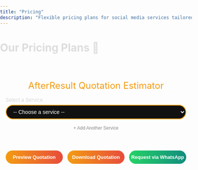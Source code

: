 ```yaml
---
title: "Pricing"
description: "Flexible pricing plans for social media services tailored to your business needs."
---
```


# Our Pricing Plans 💼

<style>
  body {
    font-family: "Inter", Arial, sans-serif;
    background: transparent;
    color: #ddd;
    margin: 0;
    padding: 0px;
  }
  #calculatorContainer {
    max-width: 900px;
    width: 100%;
    margin: 20px auto;
    padding: 15px;
    background: transparent;
    border-radius: 18px;
    border: 0px solid #f39c12;
    box-shadow: 0 0 0px #f39c12;
    box-sizing: border-box;
  }
  h2, h3 {
    color: #f39c12;
    font-weight: 400;
    font-size: 1.5rem;
    text-align: center;
    margin-bottom: 15px;
  }
  label {
    display: block;
    font-size: 13px;
    color: #ccc;
    margin-bottom: 5px;
    font-weight: 300;
  }
  select,
  input[type="number"],
  input[type="text"],
  input[type="email"],
  input[type="tel"] {
    width: 100%;
    padding: 8px 14px;
    border-radius: 20px;
    border: 2px solid #f39c12;
    background: #111;
    color: #fff;
    font-size: 14px;
    margin-bottom: 14px;
    outline: none;
    transition: border-color 0.3s;
    text-align: left;
  }
  select:hover,
  select:focus,
  input:hover,
  input:focus {
    border-color: #e67e22;
  }
  .button-row {
    display: flex;
    gap: 12px;
    margin-bottom: 12px;
    margin-top: 8px;
    flex-wrap: wrap;
  }
  button {
    flex: 1;
    padding: 10px 0;
    border: none;
    border-radius: 25px;
    background: linear-gradient(90deg, #f39c12 0%, #e74c3c 100%);
    color: white;
    font-weight: 600;
    font-size: 0.80rem;
    cursor: pointer;
    margin-bottom: 0;
    transition: background 0.3s;
    min-width: 120px;
  }
  button.whatsapp {
    background: linear-gradient(90deg, #25d366 0%, #128c7e 100%);
  }
  button:hover {
    background: linear-gradient(90deg, #e67e22 0%, #c0392b 100%);
  }
  button.whatsapp:hover {
    background: linear-gradient(90deg, #128c7e 0%, #25d366 100%);
  }
  .hidden {
    display: none !important;
  }
  #estimatedPriceRange {
    color: #f39c12;
    font-weight: 600;
    font-size: 0.8rem;
    min-height: 24px;
    margin-bottom: 8px;
    white-space: pre-line;
    text-align: center;
  }
  #averagePriceRange {
    color: #aaa;
    font-weight: 400;
    font-size: 0.7rem;
    margin-bottom: 16px;
    text-align: center;
    font-style: italic;
  }
  .slider-row {
    display: flex;
    align-items: center;
    gap: 8px;
    margin-bottom: 14px;
    justify-content: center;
  }
  .slider-row label {
    margin: 0 0 0 0;
    font-size: 0.9em;
    color: #bbb;
    font-weight: 400;
  }
  input[type="range"] {
    width: 240px;
    accent-color: #f39c12;
    height: 3px;
    background: linear-gradient(90deg, #f39c12 0%, #e74c3c 100%);
    border-radius: 2px;
    outline: none;
    margin: 0;
    -webkit-appearance: none;
  }
  input[type="range"]::-webkit-slider-thumb {
    -webkit-appearance: none;
    appearance: none;
    width: 10px;
    height: 18px;
    border-radius: 50%;
    background: #fff;
    border: 2px solid #f39c12;
    box-shadow: 0 2px 8px #0002;
    cursor: pointer;
    transition: background 0.2s;
  }
  input[type="range"]:focus::-webkit-slider-thumb {
    background: #f39c12;
    border-color: #e67e22;
  }
  input[type="range"]::-moz-range-thumb {
    width: 10px;
    height: 18px;
    border-radius: 50%;
    background: #fff;
    border: 2px solid #f39c12;
    box-shadow: 0 2px 8px #0002;
    cursor: pointer;
    transition: background 0.2s;
  }
  input[type="range"]:focus::-moz-range-thumb {
    background: #f39c12;
    border-color: #e67e22;
  }
  input[type="range"]::-ms-thumb {
    width: 10px;
    height: 18px;
    border-radius: 50%;
    background: #fff;
    border: 2px solid #f39c12;
    box-shadow: 0 2px 8px #0002;
    cursor: pointer;
    transition: background 0.2s;
  }
  .centered-checkboxes {
    display: flex;
    flex-wrap: wrap;
    justify-content: center;
    gap: 10px;
    font-size: 0.85em;
    margin-bottom: 6px;
  }
  .small-btn {
    background: transparent !important;
    color: #888 !important;
    border: none !important;
    font-size: 0.80em !important;
    font-weight: 400 !important;
    padding: 2px 8px !important;
    margin: 0 !important;
    min-width: unset !important;
    box-shadow: none !important;
    cursor: pointer;
    display: inline-block;
    vertical-align: middle;
  }
  .add-service-btn {
    display: block;
    width: auto;
    background: transparent !important;
    color: #888 !important;
    font-size: 0.85em !important;
    border: none !important;
    margin: 0 auto 10px auto !important;
    padding: 2px 8px !important;
    text-align: left;
    cursor: pointer;
    min-width: unset !important;
    box-shadow: none !important;
    font-weight: 400 !important;
  }
  .remove-service-btn {
    background: transparent !important;
    color: #e74c3c !important;
    font-size: 1.25em !important;
    border: none !important;
    margin-left: 6px !important;
    padding: 0 6px !important;
    cursor: pointer;
    vertical-align: middle;
    min-width: unset !important;
    box-shadow: none !important;
    font-weight: 700 !important;
    line-height: 1 !important;
    display: inline-block;
  }
  .remove-service-btn:focus {
    outline: 2px solid #e74c3c;
  }
  .remove-other-card-btn {
    background: transparent !important;
    color: #e74c3c !important;
    font-size: 1.25em !important;
    border: none !important;
    margin-left: 6px !important;
    padding: 0 6px !important;
    cursor: pointer;
    vertical-align: middle;
    min-width: unset !important;
    box-shadow: none !important;
    font-weight: 700 !important;
    line-height: 1 !important;
    display: inline-block;
    float: right;
  }
  #quotePreviewSection {
    background: #fff;
    color: #222;
    border-radius: 10px;
    padding: 15px;
    box-shadow: 0 0 20px #f39c12;
    margin-top: 25px;
    font-family: "Inter", Arial, sans-serif;
    font-size: 13px;
    max-width: 500px;
    position: relative;
    overflow-x: auto;
  }
  #quotePreviewContent {
    max-width: 100%;
    margin: auto;
    text-align: left;
    word-wrap: break-word;
    position: relative;
    z-index: 2;
  }
  .watermark {
    position: absolute;
    top: 50%;
    left: 50%;
    transform: translate(-50%, -50%) rotate(-30deg);
    font-size: 5vw;
    color: rgba(243, 156, 18, 0.09);
    user-select: none;
    pointer-events: none;
    font-weight: 900;
    letter-spacing: 10px;
    white-space: nowrap;
    z-index: 1;
  }
  .quotation-header {
    display: flex;
    align-items: center;
    gap: 14px;
    border-bottom: 2px solid #f39c12;
    padding-bottom: 6px;
    margin-bottom: 15px;
    flex-wrap: wrap;
  }
  .quotation-header img {
    height: 50px;
    width: auto;
    border-radius: 8px;
    background: #fff;
    padding: 4px;
    flex-shrink: 0;
  }
  .quotation-meta {
    display: flex;
    flex-wrap: wrap;
    justify-content: space-between;
    margin-bottom: 8px;
    font-size: 11px;
  }
  .quotation-section-title {
    color: #f39c12;
    font-size: 14px;
    margin-top: 15px;
    margin-bottom: 6px;
    font-weight: 600;
  }
  .quotation-table {
    width: 100%;
    border-collapse: collapse;
    margin-bottom: 12px;
    font-size: 13px;
  }
  .quotation-table th,
  .quotation-table td {
    border: 1px solid #ccc;
    padding: 6px 10px;
    text-align: left;
    font-size: 13px;
    font-weight: 400;
  }
  .quotation-table th {
    background: #f39c12;
    color: #fff;
    font-weight: 600;
    text-align: center;
  }
  .quotation-table td {
    text-align: center;
  }
  .quotation-table td.left {
    text-align: left;
  }
  .quotation-terms {
    font-size: 11px;
    color: #444;
    background: #f7f7f7;
    padding: 10px;
    border-radius: 6px;
    max-height: 120px;
    overflow-y: auto;
  }
  .quotation-sign {
    margin-top: 16px;
    font-size: 12px;
  }
  .qr-section {
    display: flex;
    align-items: center;
    gap: 16px;
    margin-top: 16px;
    margin-bottom: 12px;
    flex-wrap: wrap;
  }
  .qr-section img {
    width: 70px;
    height: 70px;
    border-radius: 8px;
    border: 1px solid #ccc;
    background: #fff;
    padding: 2px;
  }
  .qr-section .website-link {
    font-size: 13px;
    color: #1d6fa5;
    font-weight: 600;
    text-decoration: underline;
    word-break: break-word;
  }
  /* Popup form styles */
  #popupFormOverlay {
    position: fixed;
    top: 0; left: 0; right: 0; bottom: 0;
    background: rgba(0,0,0,0.85);
    display: none;
    justify-content: center;
    align-items: center;
    z-index: 9999;
  }
  #popupFormOverlay.show {
    display: flex;
  }
  #popupForm {
    background: #222;
    padding: 20px 25px;
    border-radius: 15px;
    max-width: 400px;
    width: 90%;
    box-sizing: border-box;
    box-shadow: 0 0 15px #f39c12;
  }
  #popupForm h3 {
    color: #f39c12;
    margin-top: 0;
    margin-bottom: 15px;
    font-weight: 400;
    text-align: center;
  }
  #popupForm label {
    color: #ccc;
    font-size: 13px;
    margin-bottom: 4px;
    display: block;
  }
  #popupForm input {
    width: 100%;
    padding: 8px 14px;
    border-radius: 20px;
    border: 2px solid #f39c12;
    background: #111;
    color: #fff;
    font-size: 14px;
    margin-bottom: 14px;
    outline: none;
    transition: border-color 0.3s;
    text-align: left;
  }
  #popupForm input:focus {
    border-color: #e67e22;
  }
  #popupForm .button-row {
    display: flex;
    justify-content: space-between;
    gap: 10px;
  }
  #popupForm button {
    flex: 1;
    padding: 10px 0;
    border: none;
    border-radius: 25px;
    background: linear-gradient(90deg, #f39c12 0%, #e74c3c 100%);
    color: white;
    font-weight: 700;
    font-size: 0.9rem;
    cursor: pointer;
    transition: background 0.3s;
  }
  #popupForm button:hover {
    background: linear-gradient(90deg, #e67e22 0%, #c0392b 100%);
  }
  @media (max-width: 600px) {
    #calculatorContainer {
      padding: 7px;
    }
    .quotation-header img {
      height: 38px;
    }
    .quotation-table th, .quotation-table td {
      padding: 4px 4px;
      font-size: 12px;
    }
    .qr-section img {
      width: 50px;
      height: 50px;
    }
    .button-row {
      gap: 7px;
    }
  }

</style>

<div id="calculatorContainer" role="main" aria-label="Quotation Estimator">
  <h2>AfterResult Quotation Estimator</h2>
  <div id="multiServiceList"></div>
  <div id="serviceSelectorContainer">
    <label for="serviceSelect">Select a Service</label>
    <select id="serviceSelect" aria-label="Select a service">
      <option value="" disabled="" selected="">-- Choose a service --</option>
      <option value="Logo Design">Logo Design</option>
      <option value="Basic Website">Basic Website</option>
      <option value="Advanced Website">Advanced Website</option>
      <option value="Social Media Management">Social Media Management</option>
      <option value="SEO Services">SEO Services</option>
      <option value="App Development">App Development</option>
      <option value="Content Writing">Content Writing</option>
      <option value="eCommerce Store">eCommerce Store</option>
      <option value="Marketplace Management">Marketplace Management</option>
      <option value="Digital Marketing">Digital Marketing</option>
      <option value="Branding Services">Branding Services</option>
      <option value="Instagram Followers">Instagram Followers</option>
      <option value="Meta and Google Ads">Meta Ads and Google Ads</option>
      <option value="3D / Product Design">3D or Product Design</option>
      <option value="Other">Other (Request Quote)</option>
    </select>
    <button id="addServiceBtn" class="add-service-btn" type="button" style="font-size:12px;">+ Add Another Service</button>
  </div>

  <div id="complexityWrapper" class="hidden">
    <label for="complexitySelect">Select Project Complexity</label>
    <select id="complexitySelect" aria-label="Select project complexity">
      <option value="" disabled="" selected="">-- Choose complexity --</option>
      <option value="Basic">Basic</option>
      <option value="Moderate">Moderate</option>
      <option value="Advanced">Advanced</option>
    </select>
  </div>

  <div id="categoryWrapper" class="hidden">
    <label for="categorySelect">Select Category</label>
    <select id="categorySelect" aria-label="Select category">
      <option value="" disabled="" selected="">-- Choose category --</option>
      <option value="Lifestyle">Lifestyle</option>
      <option value="Education">Education</option>
      <option value="Furniture &amp; Home Decor">Furniture &amp; Home Decor</option>
      <option value="E-commerce">E-commerce</option>
      <option value="Service-Based Business">Service-Based Business</option>
      <option value="Other">Other</option>
    </select>
    <input type="text" id="customCategoryInput" class="hidden" placeholder="Enter your category" style="margin-bottom:10px;">
  </div>

  <div id="brandNameWrapper" class="hidden">
    <label for="brandNameInput">Brand Name</label>
    <input type="text" id="brandNameInput" placeholder="Enter your brand name">
  </div>
  <div id="brandDescWrapper" class="hidden">
    <label for="brandDescInput">Brand Description (Optional)</label>
    <input type="text" id="brandDescInput" placeholder="Describe your brand (optional)">
  </div>

  <div id="typeWrapper" class="hidden">
    <label for="typeSelect">Select Type</label>
    <select id="typeSelect" aria-label="Select type">
      <option value="" disabled="" selected="">-- Choose type --</option>
      <option value="Landing Page">Landing Page</option>
      <option value="E-commerce">E-commerce</option>
      <option value="Ed-Tech">Ed-Tech</option>
      <option value="Blog">Blog</option>
      <option value="News and Updates">News and Updates</option>
      <option value="Tools">Tools</option>
      <option value="Agency">Agency</option>
      <option value="Appointment">Appointment</option>
      <option value="Company Profile">Company Profile</option>
      <option value="Other">Other</option>
    </select>
    <input type="text" id="customTypeInput" class="hidden" placeholder="Enter type" style="margin-bottom:10px;">
  </div>

  <div id="durationSliderWrapper" class="hidden slider-row" aria-label="Select project duration">
    <label for="durationSlider" style="margin-bottom: 2px">Duration:</label>
    <span style="font-size: 0.85em; color: #aaa">1</span>
    <input type="range" id="durationSlider" min="1" max="36" value="1" aria-valuemin="1" aria-valuemax="36" aria-valuenow="1" aria-label="Duration in months">
    <span id="durationSliderValue" style="font-size: 0.9em; color: #f39c12; font-weight: 600">1</span>
    <span style="font-size: 0.85em; color: #aaa">36 months</span>
  </div>

  <div id="budgetWrapper" class="hidden">
    <label for="budgetInput">Enter Your Marketing Budget (₹)</label>
    <input type="number" id="budgetInput" min="5000" step="1" placeholder="Enter amount (min 5000)">
    <span id="budgetMinMsg" style="color:#f39c12;font-size:0.9em;display:none;">Minimum budget is ₹5,000</span>
  </div>

  <div id="campaignObjectiveWrapper" class="hidden">
    <label for="campaignObjectiveSelect">Campaign Objective</label>
    <select id="campaignObjectiveSelect">
      <option value="" disabled="" selected="">-- Select Objective --</option>
      <option value="Sales">Sales</option>
      <option value="Leads">Leads</option>
      <option value="Traffic">Traffic</option>
      <option value="Engagement">Engagement</option>
      <option value="Awareness">Awareness</option>
    </select>
  </div>

  <div id="adsPlatformWrapper" class="hidden">
    <label>Select Ad Platforms</label>
    <div class="centered-checkboxes">
      <label><input type="checkbox" class="adsPlatform" value="Meta Ads"> Meta Ads</label>
      <label><input type="checkbox" class="adsPlatform" value="Google Ads"> Google Ads</label>
    </div>
  </div>

  <div id="productCountWrapper" class="hidden">
    <label for="productCount">Number of Products</label>
    <input type="number" id="productCount" min="1" max="10000" value="1">
  </div>

  <div id="marketplaceWrapper" class="hidden">
    <label>Select Marketplace Platforms</label>
    <div class="centered-checkboxes" id="marketplacePlatforms">
      <label><input type="checkbox" class="marketplacePlatform" value="Amazon"> Amazon</label>
      <label><input type="checkbox" class="marketplacePlatform" value="Flipkart"> Flipkart</label>
      <label><input type="checkbox" class="marketplacePlatform" value="Other"> Other</label>
    </div>
    <input type="text" id="customMarketplaceInput" class="hidden" placeholder="Enter platform name">
    <div id="marketplaceProductCountWrapper" class="hidden">
      <label for="marketplaceProductCount">Number of Products</label>
      <input type="number" id="marketplaceProductCount" min="1" max="10000" value="1">
    </div>
  </div>

  <div id="smmPlatformsWrapper" class="hidden checkboxGroup" aria-label="Select social media platforms">
    <label>Select Platforms</label><br>
    <label><input type="checkbox" class="smmPlatform" value="Instagram"> Instagram</label>
    <label><input type="checkbox" class="smmPlatform" value="Facebook"> Facebook</label>
    <label><input type="checkbox" class="smmPlatform" value="LinkedIn"> LinkedIn</label>
    <label><input type="checkbox" class="smmPlatform" value="Twitter"> Twitter</label>
    <label><input type="checkbox" class="smmPlatform" value="YouTube"> YouTube</label>
    <label><input type="checkbox" class="smmPlatform" value="Other"> Other</label>
    <input type="text" id="customSmmPlatformInput" class="hidden" placeholder="Enter platform name">
  </div>

  <div id="seoTypeWrapper" class="hidden">
    <label for="seoTypeSelect">SEO Service Type</label>
    <select id="seoTypeSelect">
      <option value="" disabled="" selected="">-- Select SEO Type --</option>
      <option value="On-page">On-page SEO</option>
      <option value="Off-page">Off-page SEO</option>
      <option value="Both">On-page + Off-page SEO</option>
    </select>
  </div>

  <div id="appDescWrapper" class="hidden">
    <label for="appDescInput">App Description (Optional)</label>
    <input type="text" id="appDescInput" placeholder="Describe your app (optional)">
  </div>

  <div id="ecommerceProductCountWrapper" class="hidden">
    <label for="ecommerceProductCount">Number of Products</label>
    <input type="number" id="ecommerceProductCount" min="1" max="10000" value="1">
  </div>

  <div id="brandingMediumWrapper" class="hidden">
    <label for="brandingMediumSelect">Branding Medium</label>
    <select id="brandingMediumSelect">
      <option value="" disabled="" selected="">-- Select Medium --</option>
      <option value="Online">Online</option>
      <option value="Offline">Offline</option>
    </select>
  </div>
  <div id="brandingLocationWrapper" class="hidden">
    <label for="brandingLocationInput">Location (Only Delhi-NCR supported)</label>
    <input type="text" id="brandingLocationInput" list="brandingLocationList" placeholder="Type location">
    <datalist id="brandingLocationList">
      <option value="Delhi-NCR">
      </option><option value="Delhi">
      </option><option value="Noida">
      </option><option value="Gurgaon">
      </option><option value="Ghaziabad">
      </option><option value="Faridabad">
    </option></datalist>
    <span id="brandingLocationMsg" style="color:#f39c12;font-size:0.9em;display:none;">We are currently not serving this area.</span>
  </div>

  <div id="followerWrapper" class="hidden">
    <label for="followerPlatformSelect">Select Platform</label>
    <select id="followerPlatformSelect">
      <option value="" disabled="" selected="">-- Select Platform --</option>
      <option value="Instagram">Instagram</option>
      <option value="Facebook">Facebook</option>
      <option value="LinkedIn">LinkedIn</option>
      <option value="Other">Other</option>
    </select>
    <input type="text" id="customFollowerPlatformInput" class="hidden" placeholder="Enter platform name">
    <label for="followerCount">Number of Followers (Min 50, step 50)</label>
    <input type="number" id="followerCount" min="50" step="50" value="50">
    <span id="followerRangeMsg" style="color:#f39c12;font-size:0.9em;display:none;">Min 50, step 50. Price is for every 50 followers.</span>
  </div>

  <div id="productDesignWrapper" class="hidden">
    <label for="productDesignCount">Number of Products</label>
    <input type="number" id="productDesignCount" min="1" max="10000" value="1">
    <span id="productDesignRangeMsg" style="color:#f39c12;font-size:0.9em;display:none;">For more than 10 products, only request quote via WhatsApp.</span>
  </div>

  <div id="otherServiceWrapper" class="hidden">
    <label for="otherServiceDesc">Describe Your Service Request</label>
    <input type="text" id="otherServiceDesc" placeholder="Describe your requirement">
  </div>

  <div id="estimatedPriceRange"></div>
  <div id="averagePriceRange"></div>

  <div class="button-row" id="actionButtonsRow">
    <button id="previewQuoteBtn" type="button">Preview Quotation</button>
    <button id="downloadQuoteBtn" type="button">Download Quotation</button>
    <button id="whatsappQuoteBtn" class="whatsapp" type="button">Request via WhatsApp</button>
    <button id="callQuoteBtn" type="button" style="display:none;">Call for Custom Quote</button>
  </div>

  <div>
    <div id="quotePreviewSection" class="hidden">
      <div id="quotePreviewContent"></div>
    </div>
  </div>
</div>


<div id="popupFormOverlay">
  <form id="popupForm" autocomplete="off">
    <h3>Enter Your Details</h3>
    <label for="popupName">Name</label>
    <input type="text" id="popupName" required="">
    <label for="popupEmail">Email</label>
    <input type="email" id="popupEmail" required="">
    <label for="popupPhone">Phone</label>
    <input type="tel" id="popupPhone" pattern="[0-9]{10}" maxlength="10" required="">
    <div class="button-row">
      <button id="popupSubmitBtn" type="submit">Continue</button>
      <button id="popupCancelBtn" type="button">Cancel</button>
    </div>
  </form>
</div>

<script src="https://cdnjs.cloudflare.com/ajax/libs/html2canvas/1.4.1/html2canvas.min.js"></script>
<script src="https://cdnjs.cloudflare.com/ajax/libs/jspdf/2.5.1/jspdf.umd.min.js"></script>
<script>
/* --- UTILITY FUNCTIONS --- */
function formatINR(num) {
  if (typeof num === "string") num = parseInt(num, 10);
  if (isNaN(num)) return "";
  return "₹" + num.toLocaleString("en-IN");
}
function formatRange(min, max) {
  return min === max ? formatINR(min) : `${formatINR(min)} – ${formatINR(max)}`;
}
function onlyDigits(str) {
  return String(str).replace(/\D/g, "");
}
function getTodayDateStr() {
  const d = new Date();
  return d.toLocaleDateString("en-IN", {year: "numeric", month: "short", day: "2-digit"});
}

/* --- GLOBAL STATE --- */
let multiServices = [];
let currentServiceIndex = 0;
let userDetails = { name: "", email: "", phone: "" };
let quotePreviewData = null;

/* --- ELEMENTS --- */
const serviceSelect = document.getElementById("serviceSelect");
const addServiceBtn = document.getElementById("addServiceBtn");
const multiServiceList = document.getElementById("multiServiceList");
const complexityWrapper = document.getElementById("complexityWrapper");
const complexitySelect = document.getElementById("complexitySelect");
const categoryWrapper = document.getElementById("categoryWrapper");
const categorySelect = document.getElementById("categorySelect");
const customCategoryInput = document.getElementById("customCategoryInput");
const brandNameWrapper = document.getElementById("brandNameWrapper");
const brandNameInput = document.getElementById("brandNameInput");
const brandDescWrapper = document.getElementById("brandDescWrapper");
const brandDescInput = document.getElementById("brandDescInput");
const typeWrapper = document.getElementById("typeWrapper");
const typeSelect = document.getElementById("typeSelect");
const customTypeInput = document.getElementById("customTypeInput");
const durationSliderWrapper = document.getElementById("durationSliderWrapper");
const durationSlider = document.getElementById("durationSlider");
const durationSliderValue = document.getElementById("durationSliderValue");
const budgetWrapper = document.getElementById("budgetWrapper");
const budgetInput = document.getElementById("budgetInput");
const budgetMinMsg = document.getElementById("budgetMinMsg");
const campaignObjectiveWrapper = document.getElementById("campaignObjectiveWrapper");
const campaignObjectiveSelect = document.getElementById("campaignObjectiveSelect");
const adsPlatformWrapper = document.getElementById("adsPlatformWrapper");
const productCountWrapper = document.getElementById("productCountWrapper");
const productCount = document.getElementById("productCount");
const marketplaceWrapper = document.getElementById("marketplaceWrapper");
const marketplacePlatforms = document.getElementById("marketplacePlatforms");
const customMarketplaceInput = document.getElementById("customMarketplaceInput");
const marketplaceProductCountWrapper = document.getElementById("marketplaceProductCountWrapper");
const marketplaceProductCount = document.getElementById("marketplaceProductCount");
const smmPlatformsWrapper = document.getElementById("smmPlatformsWrapper");
const customSmmPlatformInput = document.getElementById("customSmmPlatformInput");
const seoTypeWrapper = document.getElementById("seoTypeWrapper");
const seoTypeSelect = document.getElementById("seoTypeSelect");
const appDescWrapper = document.getElementById("appDescWrapper");
const appDescInput = document.getElementById("appDescInput");
const ecommerceProductCountWrapper = document.getElementById("ecommerceProductCountWrapper");
const ecommerceProductCount = document.getElementById("ecommerceProductCount");
const brandingMediumWrapper = document.getElementById("brandingMediumWrapper");
const brandingMediumSelect = document.getElementById("brandingMediumSelect");
const brandingLocationWrapper = document.getElementById("brandingLocationWrapper");
const brandingLocationInput = document.getElementById("brandingLocationInput");
const brandingLocationMsg = document.getElementById("brandingLocationMsg");
const followerWrapper = document.getElementById("followerWrapper");
const followerPlatformSelect = document.getElementById("followerPlatformSelect");
const customFollowerPlatformInput = document.getElementById("customFollowerPlatformInput");
const followerCount = document.getElementById("followerCount");
const followerRangeMsg = document.getElementById("followerRangeMsg");
const productDesignWrapper = document.getElementById("productDesignWrapper");
const productDesignCount = document.getElementById("productDesignCount");
const productDesignRangeMsg = document.getElementById("productDesignRangeMsg");
const otherServiceWrapper = document.getElementById("otherServiceWrapper");
const otherServiceDesc = document.getElementById("otherServiceDesc");
const estimatedPriceRange = document.getElementById("estimatedPriceRange");
const averagePriceRange = document.getElementById("averagePriceRange");
const previewQuoteBtn = document.getElementById("previewQuoteBtn");
const downloadQuoteBtn = document.getElementById("downloadQuoteBtn");
const whatsappQuoteBtn = document.getElementById("whatsappQuoteBtn");
const callQuoteBtn = document.getElementById("callQuoteBtn");
const quotePreviewSection = document.getElementById("quotePreviewSection");
const quotePreviewContent = document.getElementById("quotePreviewContent");
const popupFormOverlay = document.getElementById("popupFormOverlay");
const popupForm = document.getElementById("popupForm");
const popupName = document.getElementById("popupName");
const popupEmail = document.getElementById("popupEmail");
const popupPhone = document.getElementById("popupPhone");
const popupSubmitBtn = document.getElementById("popupSubmitBtn");
const popupCancelBtn = document.getElementById("popupCancelBtn");
const actionButtonsRow = document.getElementById("actionButtonsRow");

/* --- LOGIC CONSTANTS --- */
const LOGO_PRICING = {
  "Basic": 1800,
  "Moderate": 3500,
  "Advanced": 6500
};
const WEBSITE_PRICING = {
  "Basic Website": {
    "Basic": 5000,
    "Moderate": 9000,
    "Advanced": 16000
  },
  "Advanced Website": {
    "Basic": 17000,
    "Moderate": 32000,
    "Advanced": 55000
  }
};
const WEBSITE_TYPES = [
  "Landing Page", "E-commerce", "Ed-Tech", "Blog", "News and Updates",
  "Tools", "Agency", "Appointment", "Company Profile", "Other"
];
const SMM_PRICING = {
  "Basic": 3500,
  "Moderate": 6500,
  "Advanced": 12000
};
const SEO_PRICING = {
  "On-page": 5000,
  "Off-page": 14000,
  "Both": 17000
};
const APP_PRICING = {
  "Basic": 35000,
  "Moderate": 65000,
  "Advanced": 120000
};
const ECOMMERCE_PRICING = {
  1: 50,
  10: 450
};
const MARKETPLACE_PRICING_PER_PRODUCT = 250;
const BRANDING_ONLINE_PRICING = {
  "Basic": 12000,
  "Moderate": 22000,
  "Advanced": 35000
};
const BRANDING_OFFLINE_RANGE = [35000, 60000];
const FOLLOWER_PRICING = {
  "Instagram": 45,
  "Facebook": 45,
  "LinkedIn": 65,
  "Other": 45
};
const FOLLOWER_OTHER_MAX = 100;
const FOLLOWER_STEP = 50;
const FOLLOWER_MIN = 50;
const ADS_BASE_PRICING = {
  "Sales": 6000,
  "Leads": 6000,
  "Traffic": 3000,
  "Engagement": 3000,
  "Awareness": 2500
};
const PRODUCT_DESIGN_RANGE = [6000, 13000];
const CONTENT_WRITING_PRICING = {
  "Basic": 2500,
  "Moderate": 4500,
  "Advanced": 8000
};

/* --- FIELD RESET/SHOW/HIDE LOGIC --- */
function resetAllFields() {
  // Hide all
  complexityWrapper.classList.add("hidden");
  categoryWrapper.classList.add("hidden");
  customCategoryInput.classList.add("hidden");
  brandNameWrapper.classList.add("hidden");
  brandDescWrapper.classList.add("hidden");
  typeWrapper.classList.add("hidden");
  customTypeInput.classList.add("hidden");
  durationSliderWrapper.classList.add("hidden");
  budgetWrapper.classList.add("hidden");
  budgetInput.value = "";
  budgetMinMsg.style.display = "none";
  campaignObjectiveWrapper.classList.add("hidden");
  campaignObjectiveSelect.value = "";
  adsPlatformWrapper.classList.add("hidden");
  productCountWrapper.classList.add("hidden");
  productCount.value = 1;
  marketplaceWrapper.classList.add("hidden");
  customMarketplaceInput.classList.add("hidden");
  marketplaceProductCountWrapper.classList.add("hidden");
  marketplaceProductCount.value = 1;
  smmPlatformsWrapper.classList.add("hidden");
  customSmmPlatformInput.classList.add("hidden");
  seoTypeWrapper.classList.add("hidden");
  seoTypeSelect.value = "";
  appDescWrapper.classList.add("hidden");
  appDescInput.value = "";
  ecommerceProductCountWrapper.classList.add("hidden");
  ecommerceProductCount.value = 1;
  brandingMediumWrapper.classList.add("hidden");
  brandingMediumSelect.value = "";
  brandingLocationWrapper.classList.add("hidden");
  brandingLocationInput.value = "";
  brandingLocationMsg.style.display = "none";
  followerWrapper.classList.add("hidden");
  followerPlatformSelect.value = "";
  customFollowerPlatformInput.classList.add("hidden");
  followerCount.value = 50;
  followerRangeMsg.style.display = "none";
  productDesignWrapper.classList.add("hidden");
  productDesignCount.value = 1;
  productDesignRangeMsg.style.display = "none";
  otherServiceWrapper.classList.add("hidden");
  otherServiceDesc.value = "";
  estimatedPriceRange.textContent = "";
  averagePriceRange.textContent = "";
  // Uncheck all checkboxes
  document.querySelectorAll('input[type="checkbox"]').forEach(cb => cb.checked = false);
  // Hide custom platform inputs
  customSmmPlatformInput.value = "";
  customMarketplaceInput.value = "";
  customFollowerPlatformInput.value = "";
  // Hide action buttons
  previewQuoteBtn.style.display = "";
  downloadQuoteBtn.style.display = "";
  whatsappQuoteBtn.style.display = "";
  callQuoteBtn.style.display = "none";
  // Enable all buttons
  previewQuoteBtn.disabled = false;
  downloadQuoteBtn.disabled = false;
  whatsappQuoteBtn.disabled = false;
  callQuoteBtn.disabled = false;
}
function showRelevantFields(service) {
  resetAllFields();
  // Show only relevant fields
  switch (service) {
    case "Logo Design":
      complexityWrapper.classList.remove("hidden");
      categoryWrapper.classList.remove("hidden");
      brandNameWrapper.classList.remove("hidden");
      brandDescWrapper.classList.remove("hidden");
      break;
    case "Basic Website":
    case "Advanced Website":
      complexityWrapper.classList.remove("hidden");
      typeWrapper.classList.remove("hidden");
      break;
    case "Social Media Management":
      complexityWrapper.classList.remove("hidden");
      smmPlatformsWrapper.classList.remove("hidden");
      durationSliderWrapper.classList.remove("hidden");
      break;
    case "SEO Services":
      seoTypeWrapper.classList.remove("hidden");
      durationSliderWrapper.classList.remove("hidden");
      break;
    case "App Development":
      complexityWrapper.classList.remove("hidden");
      appDescWrapper.classList.remove("hidden");
      break;
    case "Content Writing":
      complexityWrapper.classList.remove("hidden");
      durationSliderWrapper.classList.remove("hidden");
      break;
    case "eCommerce Store":
      ecommerceProductCountWrapper.classList.remove("hidden");
      break;
    case "Marketplace Management":
      marketplaceWrapper.classList.remove("hidden");
      marketplaceProductCountWrapper.classList.remove("hidden");
      break;
    case "Digital Marketing":
      budgetWrapper.classList.remove("hidden");
      campaignObjectiveWrapper.classList.remove("hidden");
      durationSliderWrapper.classList.remove("hidden");
      break;
    case "Branding Services":
      brandingMediumWrapper.classList.remove("hidden");
      complexityWrapper.classList.remove("hidden");
      break;
    case "Instagram Followers":
      followerWrapper.classList.remove("hidden");
      break;
    case "Meta and Google Ads":
      budgetWrapper.classList.remove("hidden");
      campaignObjectiveWrapper.classList.remove("hidden");
      adsPlatformWrapper.classList.remove("hidden");
      durationSliderWrapper.classList.remove("hidden");
      break;
    case "3D / Product Design":
      productDesignWrapper.classList.remove("hidden");
      break;
    case "Other":
      otherServiceWrapper.classList.remove("hidden");
      break;
  }
}
function isOtherSelected() {
  // Checks if 'Other' is selected in any relevant dropdown or checkbox
  if (serviceSelect.value === "Other") return true;
  if (categoryWrapper.classList.contains("hidden") === false && categorySelect.value === "Other") return true;
  if (typeWrapper.classList.contains("hidden") === false && typeSelect.value === "Other") return true;
  if (marketplaceWrapper.classList.contains("hidden") === false) {
    let checked = Array.from(document.querySelectorAll(".marketplacePlatform:checked")).map(cb => cb.value);
    if (checked.includes("Other")) return true;
  }
  if (smmPlatformsWrapper.classList.contains("hidden") === false) {
    let checked = Array.from(document.querySelectorAll(".smmPlatform:checked")).map(cb => cb.value);
    if (checked.includes("Other")) return true;
  }
  if (followerWrapper.classList.contains("hidden") === false && followerPlatformSelect.value === "Other") return true;
  return false;
}
function handleOtherSelection() {
  // Hide preview/download/whatsapp, show call for custom quote, show message if needed
  if (isOtherSelected()) {
    previewQuoteBtn.style.display = "none";
    downloadQuoteBtn.style.display = "none";
    whatsappQuoteBtn.style.display = "none";
    callQuoteBtn.style.display = "";
    estimatedPriceRange.textContent = "Custom service can only be requested by WhatsApp or by call.";
    averagePriceRange.textContent = "";
  } else {
    previewQuoteBtn.style.display = "";
    downloadQuoteBtn.style.display = "";
    whatsappQuoteBtn.style.display = "";
    callQuoteBtn.style.display = "none";
  }
}

/* --- FIELD EVENTS & DYNAMIC LOGIC --- */
serviceSelect.addEventListener("change", function() {
  currentServiceIndex = 0;
  showRelevantFields(serviceSelect.value);
  handleOtherSelection();
  updatePrice();
  updateMultiServiceUI();
});
addServiceBtn.addEventListener("click", function() {
  // Save current service to multiServices
  if (!serviceSelect.value) return;
  saveCurrentServiceToMulti();
  // Reset all fields for new service
  serviceSelect.value = "";
  resetAllFields();
  updateMultiServiceUI();
});
function saveCurrentServiceToMulti() {
  let data = collectCurrentServiceData();
  if (!data || !data.service) return;
  multiServices.push(data);
}
function removeServiceAtIndex(idx) {
  multiServices.splice(idx, 1);
  updateMultiServiceUI();
}
function updateMultiServiceUI() {
  // Show all selected services as tags with remove
  multiServiceList.innerHTML = "";
  if (multiServices.length > 0) {
    multiServices.forEach((svc, idx) => {
      let el = document.createElement("span");
      el.style.display = "inline-block";
      el.style.background = "#222";
      el.style.color = "#f39c12";
      el.style.border = "1px solid #f39c12";
      el.style.borderRadius = "14px";
      el.style.padding = "2px 12px";
      el.style.margin = "0 6px 8px 0";
      el.style.fontSize = "13px";
      el.textContent = svc.service;
      let rm = document.createElement("button");
      rm.type = "button";
      rm.className = "remove-service-btn";
      rm.innerHTML = "&times;";
      rm.title = "Remove";
      rm.onclick = () => { removeServiceAtIndex(idx); updateMultiServiceUI(); };
      el.appendChild(rm);
      multiServiceList.appendChild(el);
    });
  }
  addServiceBtn.style.display = (serviceSelect.value && multiServices.length < 8) ? "" : "";
}
function collectCurrentServiceData() {
  let svc = serviceSelect.value;
  if (!svc) return null;
  let obj = { service: svc };
  // Collect all relevant fields for this service
  switch (svc) {
    case "Logo Design":
      obj.complexity = complexitySelect.value;
      obj.category = categorySelect.value === "Other" ? customCategoryInput.value : categorySelect.value;
      obj.brandName = brandNameInput.value;
      obj.brandDesc = brandDescInput.value;
      obj.isOther = (categorySelect.value === "Other");
      break;
    case "Basic Website":
    case "Advanced Website":
      obj.complexity = complexitySelect.value;
      obj.type = typeSelect.value === "Other" ? customTypeInput.value : typeSelect.value;
      obj.isOther = (typeSelect.value === "Other");
      break;
    case "Social Media Management":
      obj.complexity = complexitySelect.value;
      obj.platforms = Array.from(document.querySelectorAll(".smmPlatform:checked")).map(cb => cb.value === "Other" ? customSmmPlatformInput.value : cb.value);
      obj.duration = durationSlider.value;
      obj.isOther = Array.from(document.querySelectorAll(".smmPlatform:checked")).map(cb => cb.value).includes("Other");
      break;
    case "SEO Services":
      obj.seoType = seoTypeSelect.value;
      obj.duration = durationSlider.value;
      break;
    case "App Development":
      obj.complexity = complexitySelect.value;
      obj.appDesc = appDescInput.value;
      break;
    case "Content Writing":
      obj.complexity = complexitySelect.value;
      obj.duration = durationSlider.value;
      break;
    case "eCommerce Store":
      obj.productCount = ecommerceProductCount.value;
      break;
    case "Marketplace Management":
      obj.platforms = Array.from(document.querySelectorAll(".marketplacePlatform:checked")).map(cb => cb.value === "Other" ? customMarketplaceInput.value : cb.value);
      obj.productCount = marketplaceProductCount.value;
      obj.isOther = Array.from(document.querySelectorAll(".marketplacePlatform:checked")).map(cb => cb.value).includes("Other");
      break;
    case "Digital Marketing":
      obj.budget = budgetInput.value;
      obj.objective = campaignObjectiveSelect.value;
      obj.duration = durationSlider.value;
      break;
    case "Branding Services":
      obj.medium = brandingMediumSelect.value;
      obj.complexity = complexitySelect.value;
      obj.location = brandingLocationInput.value;
      break;
    case "Instagram Followers":
      obj.platform = followerPlatformSelect.value === "Other" ? customFollowerPlatformInput.value : followerPlatformSelect.value;
      obj.followerCount = followerCount.value;
      obj.isOther = (followerPlatformSelect.value === "Other");
      break;
    case "Meta and Google Ads":
      obj.budget = budgetInput.value;
      obj.objective = campaignObjectiveSelect.value;
      obj.platforms = Array.from(document.querySelectorAll(".adsPlatform:checked")).map(cb => cb.value);
      obj.duration = durationSlider.value;
      break;
    case "3D / Product Design":
      obj.productCount = productDesignCount.value;
      break;
    case "Other":
      obj.desc = otherServiceDesc.value;
      obj.isOther = true;
      break;
  }
  return obj;
}

/* --- CATEGORY/TYPE 'Other' HANDLING --- */
categorySelect.addEventListener("change", function() {
  if (categorySelect.value === "Other") {
    customCategoryInput.classList.remove("hidden");
  } else {
    customCategoryInput.classList.add("hidden");
  }
  handleOtherSelection();
  updatePrice();
});
customCategoryInput.addEventListener("input", function() {
  handleOtherSelection();
  updatePrice();
});
typeSelect.addEventListener("change", function() {
  if (typeSelect.value === "Other") {
    customTypeInput.classList.remove("hidden");
  } else {
    customTypeInput.classList.add("hidden");
  }
  handleOtherSelection();
  updatePrice();
});
customTypeInput.addEventListener("input", function() {
  handleOtherSelection();
  updatePrice();
});

/* --- BRANDING LOCATION SUGGESTION/RESTRICTION --- */
brandingMediumSelect.addEventListener("change", function() {
  if (brandingMediumSelect.value === "Offline") {
    brandingLocationWrapper.classList.remove("hidden");
  } else {
    brandingLocationWrapper.classList.add("hidden");
    brandingLocationMsg.style.display = "none";
  }
  updatePrice();
});
brandingLocationInput.addEventListener("input", function() {
  if (brandingLocationInput.value && brandingLocationInput.value.toLowerCase().indexOf("delhi") === -1 && brandingLocationInput.value.toLowerCase().indexOf("ncr") === -1) {
    brandingLocationMsg.style.display = "";
    estimatedPriceRange.textContent = "";
    previewQuoteBtn.style.display = "none";
    downloadQuoteBtn.style.display = "none";
    whatsappQuoteBtn.style.display = "none";
    callQuoteBtn.style.display = "none";
  } else {
    brandingLocationMsg.style.display = "none";
    previewQuoteBtn.style.display = "";
    downloadQuoteBtn.style.display = "";
    whatsappQuoteBtn.style.display = "";
    callQuoteBtn.style.display = "none";
    updatePrice();
  }
});

/* --- SOCIAL MEDIA MANAGEMENT 'Other' HANDLING --- */
document.querySelectorAll(".smmPlatform").forEach(cb => {
  cb.addEventListener("change", function() {
    let checked = Array.from(document.querySelectorAll(".smmPlatform:checked")).map(cb => cb.value);
    if (checked.includes("Other")) {
      customSmmPlatformInput.classList.remove("hidden");
      // If other is checked, do not select all others
      document.querySelectorAll(".smmPlatform").forEach(cb2 => {
        if (cb2.value !== "Other") cb2.checked = false;
      });
    } else {
      customSmmPlatformInput.classList.add("hidden");
    }
    handleOtherSelection();
    updatePrice();
  });
});
customSmmPlatformInput.addEventListener("input", function() {
  handleOtherSelection();
  updatePrice();
});

/* --- MARKETPLACE 'Other' HANDLING --- */
document.querySelectorAll(".marketplacePlatform").forEach(cb => {
  cb.addEventListener("change", function() {
    let checked = Array.from(document.querySelectorAll(".marketplacePlatform:checked")).map(cb => cb.value);
    if (checked.includes("Other")) {
      customMarketplaceInput.classList.remove("hidden");
      // Uncheck all others
      document.querySelectorAll(".marketplacePlatform").forEach(cb2 => {
        if (cb2.value !== "Other") cb2.checked = false;
      });
    } else {
      customMarketplaceInput.classList.add("hidden");
    }
    handleOtherSelection();
    updatePrice();
  });
});
customMarketplaceInput.addEventListener("input", function() {
  handleOtherSelection();
  updatePrice();
});

/* --- FOLLOWER SECTION --- */
followerPlatformSelect.addEventListener("change", function() {
  if (followerPlatformSelect.value === "Other") {
    customFollowerPlatformInput.classList.remove("hidden");
  } else {
    customFollowerPlatformInput.classList.add("hidden");
  }
  handleOtherSelection();
  updatePrice();
});
customFollowerPlatformInput.addEventListener("input", function() {
  handleOtherSelection();
  updatePrice();
});
followerCount.addEventListener("input", function() {
  let val = parseInt(followerCount.value, 10);
  if (isNaN(val) || val < FOLLOWER_MIN) followerCount.value = FOLLOWER_MIN;
  if (val % FOLLOWER_STEP !== 0) followerCount.value = Math.ceil(val / FOLLOWER_STEP) * FOLLOWER_STEP;
  updatePrice();
});

/* --- PRODUCT DESIGN --- */
productDesignCount.addEventListener("input", function() {
  let val = parseInt(productDesignCount.value, 10);
  if (isNaN(val) || val < 1) productDesignCount.value = 1;
  if (val > 10000) productDesignCount.value = 10000;
  updatePrice();
});

/* --- ECOMMERCE PRODUCT COUNT --- */
ecommerceProductCount.addEventListener("input", function() {
  let val = parseInt(ecommerceProductCount.value, 10);
  if (isNaN(val) || val < 1) ecommerceProductCount.value = 1;
  if (val > 10000) ecommerceProductCount.value = 10000;
  updatePrice();
});

/* --- MARKETPLACE PRODUCT COUNT --- */
marketplaceProductCount.addEventListener("input", function() {
  let val = parseInt(marketplaceProductCount.value, 10);
  if (isNaN(val) || val < 1) marketplaceProductCount.value = 1;
  if (val > 10000) marketplaceProductCount.value = 10000;
  updatePrice();
});

/* --- COMPLEXITY, TYPE, ETC --- */
complexitySelect.addEventListener("change", function() {
  updatePrice();
});
typeSelect.addEventListener("change", function() {
  updatePrice();
});
seoTypeSelect.addEventListener("change", function() {
  updatePrice();
});
brandingMediumSelect.addEventListener("change", function() {
  updatePrice();
});
durationSlider.addEventListener("input", function() {
  durationSliderValue.textContent = durationSlider.value;
  updatePrice();
});

/* --- BUDGET --- */
budgetInput.addEventListener("input", function() {
  let val = parseInt(budgetInput.value, 10);
  if (isNaN(val)) val = 0;
  if (val < 5000) {
    budgetMinMsg.style.display = "";
    budgetInput.value = 5000;
  } else {
    budgetMinMsg.style.display = "none";
  }
  updatePrice();
});

/* --- CAMPAIGN OBJECTIVE --- */
campaignObjectiveSelect.addEventListener("change", function() {
  updatePrice();
});

/* --- MAIN PRICING LOGIC --- */
function updatePrice() {
  let svc = serviceSelect.value;
  let price = 0, priceRange = "", showPrice = true, duration = 1;
  estimatedPriceRange.textContent = "";
  averagePriceRange.textContent = "";
  handleOtherSelection();
  // Hide price for 'Other'
  if (isOtherSelected()) {
    estimatedPriceRange.textContent = "Custom service can only be requested by WhatsApp or by call.";
    averagePriceRange.textContent = "";
    return;
  }
  switch (svc) {
    case "Logo Design":
      if (!complexitySelect.value) { showPrice = false; break; }
      if (categorySelect.value === "Other") { showPrice = false; break; }
      price = LOGO_PRICING[complexitySelect.value] || 0;
      priceRange = formatINR(price);
      break;
    case "Basic Website":
    case "Advanced Website":
      if (!complexitySelect.value) { showPrice = false; break; }
      if (typeSelect.value === "Other") { showPrice = false; break; }
      price = WEBSITE_PRICING[svc][complexitySelect.value] || 0;
      priceRange = formatINR(price);
      break;
    case "Social Media Management":
      if (!complexitySelect.value) { showPrice = false; break; }
      let platforms = Array.from(document.querySelectorAll(".smmPlatform:checked")).map(cb => cb.value);
      if (platforms.includes("Other")) { showPrice = false; break; }
      duration = parseInt(durationSlider.value, 10) || 1;
      price = SMM_PRICING[complexitySelect.value] * duration;
      priceRange = formatINR(price) + " (" + duration + " month" + (duration > 1 ? "s" : "") + ")";
      break;
    case "SEO Services":
      if (!seoTypeSelect.value) { showPrice = false; break; }
      duration = parseInt(durationSlider.value, 10) || 1;
      price = SEO_PRICING[seoTypeSelect.value] * duration;
      priceRange = formatINR(SEO_PRICING[seoTypeSelect.value]) + " /month, " + formatINR(price) + " (" + duration + " month" + (duration > 1 ? "s" : "") + ")";
      break;
    case "App Development":
      if (!complexitySelect.value) { showPrice = false; break; }
      price = APP_PRICING[complexitySelect.value];
      priceRange = formatINR(price);
      break;
    case "Content Writing":
      if (!complexitySelect.value) { showPrice = false; break; }
      duration = parseInt(durationSlider.value, 10) || 1;
      price = CONTENT_WRITING_PRICING[complexitySelect.value] * duration;
      priceRange = formatINR(CONTENT_WRITING_PRICING[complexitySelect.value]) + " /month, " + formatINR(price) + " (" + duration + " month" + (duration > 1 ? "s" : "") + ")";
      break;
    case "eCommerce Store":
      let prodCount = parseInt(ecommerceProductCount.value, 10) || 1;
      if (prodCount < 1) prodCount = 1;
      let full10s = Math.floor(prodCount / 10);
      let rem = prodCount % 10;
      price = full10s * ECOMMERCE_PRICING[10] + rem * ECOMMERCE_PRICING[1];
      priceRange = formatINR(price) + " (" + prodCount + " products)";
      break;
    case "Marketplace Management":
      let mpPlatforms = Array.from(document.querySelectorAll(".marketplacePlatform:checked")).map(cb => cb.value);
      if (mpPlatforms.includes("Other")) { showPrice = false; break; }
      let mpProdCount = parseInt(marketplaceProductCount.value, 10) || 1;
      price = mpProdCount * MARKETPLACE_PRICING_PER_PRODUCT;
      priceRange = formatINR(price) + " (" + mpProdCount + " products)";
      break;
    case "Digital Marketing":
      let budget = parseInt(budgetInput.value, 10) || 0;
      if (budget < 5000) { showPrice = false; break; }
      if (budget > 20000) {
        estimatedPriceRange.textContent = "20,000+ budget needs a custom quote. Only request via WhatsApp or call.";
        previewQuoteBtn.style.display = "none";
        downloadQuoteBtn.style.display = "none";
        whatsappQuoteBtn.style.display = "none";
        callQuoteBtn.style.display = "";
        return;
      }
      let dmObjective = campaignObjectiveSelect.value;
      let dmFee = 0;
      if (dmObjective === "Sales" || dmObjective === "Leads") dmFee = 6000;
      else if (dmObjective === "Traffic" || dmObjective === "Engagement") dmFee = 3500;
      else if (dmObjective === "Awareness") dmFee = 2500;
      price = budget + dmFee;
      priceRange = "Budget: " + formatINR(budget) + " + Service Fee: " + formatINR(dmFee) + " = " + formatINR(price);
      break;
    case "Branding Services":
      if (!complexitySelect.value || !brandingMediumSelect.value) { showPrice = false; break; }
      if (brandingMediumSelect.value === "Online") {
        price = BRANDING_ONLINE_PRICING[complexitySelect.value];
        priceRange = formatINR(price);
      } else if (brandingMediumSelect.value === "Offline") {
        priceRange = formatRange(BRANDING_OFFLINE_RANGE[0], BRANDING_OFFLINE_RANGE[1]);
      }
      break;
    case "Instagram Followers":
      if (!followerPlatformSelect.value) { showPrice = false; break; }
      if (followerPlatformSelect.value === "Other") { showPrice = false; break; }
      let fCount = parseInt(followerCount.value, 10) || 50;
      if (fCount < 50) fCount = 50;
      let per50 = FOLLOWER_PRICING[followerPlatformSelect.value] || 45;
      let total = Math.ceil(fCount / 50) * per50;
      price = total;
      priceRange = formatINR(per50) + " per 50, " + formatINR(total) + " (" + fCount + " followers)";
      break;
    case "Meta and Google Ads":
      let adsBudget = parseInt(budgetInput.value, 10) || 0;
      if (adsBudget < 5000) { showPrice = false; break; }
      let adsObjective = campaignObjectiveSelect.value;
      let adsFee = ADS_BASE_PRICING[adsObjective] || 3000;
      price = adsBudget + adsFee;
      priceRange = "Budget: " + formatINR(adsBudget) + " + Service Fee: " + formatINR(adsFee) + " = " + formatINR(price);
      break;
    case "3D / Product Design":
      let pdCount = parseInt(productDesignCount.value, 10) || 1;
      if (pdCount > 10) {
        estimatedPriceRange.textContent = "For more than 10 products, only request quote via WhatsApp or call.";
        previewQuoteBtn.style.display = "none";
        downloadQuoteBtn.style.display = "none";
        whatsappQuoteBtn.style.display = "none";
        callQuoteBtn.style.display = "";
        return;
      }
      priceRange = formatRange(PRODUCT_DESIGN_RANGE[0] * pdCount, PRODUCT_DESIGN_RANGE[1] * pdCount) + " (" + pdCount + " products)";
      break;
    case "Other":
      showPrice = false;
      break;
  }
  if (showPrice) {
    estimatedPriceRange.textContent = priceRange;
  } else {
    estimatedPriceRange.textContent = "";
  }
}

/* --- PREVIEW/WHATSAPP/DOWNLOAD BUTTONS --- */
previewQuoteBtn.addEventListener("click", function() {
  // If multiServices, preview all; else, preview current
  let allServices = [...multiServices];
  if (serviceSelect.value) {
    let data = collectCurrentServiceData();
    if (data && data.service) allServices.push(data);
  }
  if (allServices.length === 0) return;
  showPopupForm(() => {
    quotePreviewData = allServices;
    renderQuotePreview(allServices, userDetails);
    quotePreviewSection.classList.remove("hidden");
    window.scrollTo({top: quotePreviewSection.offsetTop - 30, behavior: "smooth"});
  });
});
downloadQuoteBtn.addEventListener("click", function() {
  // Download full preview as PDF (all pages, not just viewport)
  if (!quotePreviewData) {
    previewQuoteBtn.click();
    return;
  }
  let el = quotePreviewSection;
  el.style.background = "#fff";
  el.style.color = "#222";
  // Use html2canvas to render full content, then jsPDF to save
  html2canvas(el, {scrollY: -window.scrollY, useCORS:true, windowWidth: el.scrollWidth, windowHeight: el.scrollHeight, scale: 2})
    .then(canvas => {
      const imgData = canvas.toDataURL('image/png');
      const pdf = new window.jspdf.jsPDF({
        orientation: 'p',
        unit: 'pt',
        format: [canvas.width, canvas.height]
      });
      pdf.addImage(imgData, 'PNG', 0, 0, canvas.width, canvas.height);
      pdf.save('AfterResult_Quotation.pdf');
    });
});
whatsappQuoteBtn.addEventListener("click", function() {
  // WhatsApp with all details
  let allServices = [...multiServices];
  if (serviceSelect.value) {
    let data = collectCurrentServiceData();
    if (data && data.service) allServices.push(data);
  }
  if (allServices.length === 0) return;
  showPopupForm(() => {
    let msg = "Quotation Request from AfterResult:\n";
    msg += "Name: " + userDetails.name + "\n";
    msg += "Email: " + userDetails.email + "\n";
    msg += "Phone: " + userDetails.phone + "\n";
    allServices.forEach((svc, idx) => {
      msg += "\nService #" + (idx+1) + ": " + svc.service + "\n";
      Object.keys(svc).forEach(k => {
        if (k === "service" || k === "isOther") return;
        msg += k.replace(/([A-Z])/g, ' $1').replace(/^./, str => str.toUpperCase()) + ": " + svc[k] + "\n";
      });
    });
    let url = "https://wa.me/919999999999?text=" + encodeURIComponent(msg);
    window.open(url, "_blank");
  });
});
callQuoteBtn.addEventListener("click", function() {
  window.open("tel:+919999999999");
});

/* --- POPUP FORM LOGIC --- */
function showPopupForm(cb) {
  popupFormOverlay.classList.add("show");
  popupName.value = userDetails.name || "";
  popupEmail.value = userDetails.email || "";
  popupPhone.value = userDetails.phone || "";
  popupForm.onsubmit = function(e) {
    e.preventDefault();
    if (!popupName.value.trim() || !popupEmail.value.trim() || !popupPhone.value.trim()) return;
    userDetails.name = popupName.value.trim();
    userDetails.email = popupEmail.value.trim();
    userDetails.phone = popupPhone.value.trim();
    popupFormOverlay.classList.remove("show");
    cb();
  };
  popupCancelBtn.onclick = function() {
    popupFormOverlay.classList.remove("show");
  };
}

/* --- QUOTATION PREVIEW LOGIC --- */
function renderQuotePreview(services, user) {
  let html = `
    <div class="quotation-header">
      <img src="https://www.afterresult.com/web/image/website/1/logo/AfterResult?unique=c0bef19" alt="AfterResult Logo">
      <div>
        <div style="font-size:18px;font-weight:700;color:#f39c12;">AfterResult</div>
        <div style="font-size:13px;">Digital Services Quotation</div>
      </div>
    </div>
    <div class="quotation-meta">
      <span>Date: ${getTodayDateStr()}</span>
      <span>To: ${user.name} (${user.email}, ${user.phone})</span>
    </div>
    <div class="quotation-section-title">Quotation Details</div>
    <table class="quotation-table">
      <tr>
        <th>#</th>
        <th>Service</th>
        <th>Details</th>
        <th>Amount</th>
      </tr>
  `;
  let total = 0;
  services.forEach((svc, idx) => {
    let details = "";
    let amt = "";
    switch (svc.service) {
      case "Logo Design":
        details = `Complexity: ${svc.complexity || ""}<br>Category: ${svc.category || ""}<br>Brand: ${svc.brandName || ""}` + (svc.brandDesc ? `<br>Description: ${svc.brandDesc}` : "");
        if (!svc.isOther && svc.complexity) {
          amt = formatINR(LOGO_PRICING[svc.complexity] || 0);
          total += LOGO_PRICING[svc.complexity] || 0;
        } else {
          amt = "Custom Quote";
        }
        break;
      case "Basic Website":
      case "Advanced Website":
        details = `Complexity: ${svc.complexity || ""}<br>Type: ${svc.type || ""}`;
        if (!svc.isOther && svc.complexity) {
          amt = formatINR(WEBSITE_PRICING[svc.service][svc.complexity] || 0);
          total += WEBSITE_PRICING[svc.service][svc.complexity] || 0;
        } else {
          amt = "Custom Quote";
        }
        break;
      case "Social Media Management":
        details = `Complexity: ${svc.complexity || ""}<br>Platforms: ${svc.platforms ? svc.platforms.join(", ") : ""}<br>Duration: ${svc.duration || 1} month(s)`;
        if (!svc.isOther && svc.complexity) {
          let p = SMM_PRICING[svc.complexity] * (parseInt(svc.duration,10)||1);
          amt = formatINR(p);
          total += p;
        } else {
          amt = "Custom Quote";
        }
        break;
      case "SEO Services":
        details = `SEO Type: ${svc.seoType || ""}<br>Duration: ${svc.duration || 1} month(s)`;
        if (svc.seoType) {
          let p = SEO_PRICING[svc.seoType] * (parseInt(svc.duration,10)||1);
          amt = formatINR(p);
          total += p;
        }
        break;
      case "App Development":
        details = `Complexity: ${svc.complexity || ""}` + (svc.appDesc ? `<br>Description: ${svc.appDesc}` : "");
        if (svc.complexity) {
          amt = formatINR(APP_PRICING[svc.complexity]);
          total += APP_PRICING[svc.complexity];
        }
        break;
      case "Content Writing":
        details = `Complexity: ${svc.complexity || ""}<br>Duration: ${svc.duration || 1} month(s)`;
        if (svc.complexity) {
          let p = CONTENT_WRITING_PRICING[svc.complexity] * (parseInt(svc.duration,10)||1);
          amt = formatINR(p);
          total += p;
        }
        break;
      case "eCommerce Store":
        details = `Products: ${svc.productCount || 1}`;
        let prodCount = parseInt(svc.productCount,10)||1;
        let full10s = Math.floor(prodCount/10);
        let rem = prodCount%10;
        let p = full10s*ECOMMERCE_PRICING[10]+rem*ECOMMERCE_PRICING[1];
        amt = formatINR(p);
        total += p;
        break;
      case "Marketplace Management":
        details = `Platforms: ${svc.platforms ? svc.platforms.join(", ") : ""}<br>Products: ${svc.productCount || 1}`;
        if (!svc.isOther) {
          let p = (parseInt(svc.productCount,10)||1) * MARKETPLACE_PRICING_PER_PRODUCT;
          amt = formatINR(p);
          total += p;
        } else {
          amt = "Custom Quote";
        }
        break;
      case "Digital Marketing":
        details = `Budget: ${formatINR(svc.budget||0)}<br>Objective: ${svc.objective || ""}<br>Duration: ${svc.duration || 1} month(s)`;
        if (svc.budget > 20000) {
          amt = "Custom Quote";
        } else {
          let fee = 0;
          if (svc.objective === "Sales" || svc.objective === "Leads") fee = 6000;
          else if (svc.objective === "Traffic" || svc.objective === "Engagement") fee = 3500;
          else if (svc.objective === "Awareness") fee = 2500;
          let p = (parseInt(svc.budget,10)||0) + fee;
          amt = formatINR(p);
          total += p;
        }
        break;
      case "Branding Services":
        details = `Medium: ${svc.medium || ""}<br>Complexity: ${svc.complexity || ""}` + (svc.location ? `<br>Location: ${svc.location}` : "");
        if (svc.medium === "Online") {
          let p = BRANDING_ONLINE_PRICING[svc.complexity];
          amt = formatINR(p);
          total += p;
        } else if (svc.medium === "Offline") {
          amt = formatRange(BRANDING_OFFLINE_RANGE[0], BRANDING_OFFLINE_RANGE[1]);
        }
        break;
      case "Instagram Followers":
        details = `Platform: ${svc.platform || ""}<br>Followers: ${svc.followerCount || 50}`;
        if (!svc.isOther) {
          let cnt = parseInt(svc.followerCount,10)||50;
          let per50 = FOLLOWER_PRICING[svc.platform]||45;
          let p = Math.ceil(cnt/50)*per50;
          amt = formatINR(p);
          total += p;
        } else {
          amt = "Custom Quote";
        }
        break;
      case "Meta and Google Ads":
        details = `Budget: ${formatINR(svc.budget||0)}<br>Objective: ${svc.objective || ""}<br>Platforms: ${svc.platforms ? svc.platforms.join(", ") : ""}<br>Duration: ${svc.duration || 1} month(s)`;
        let adsFee = ADS_BASE_PRICING[svc.objective] || 3000;
        let adsP = (parseInt(svc.budget,10)||0) + adsFee;
        amt = formatINR(adsP);
        total += adsP;
        break;
      case "3D / Product Design":
        details = `Products: ${svc.productCount || 1}`;
        let cnt = parseInt(svc.productCount,10)||1;
        if (cnt > 10) {
          amt = "Custom Quote";
        } else {
          amt = formatRange(PRODUCT_DESIGN_RANGE[0]*cnt, PRODUCT_DESIGN_RANGE[1]*cnt);
        }
        break;
      case "Other":
        details = svc.desc || "";
        amt = "Custom Quote";
        break;
    }
    html += `<tr>
      <td>${idx+1}</td>
      <td>${svc.service}</td>
      <td class="left">${details}</td>
      <td>${amt}</td>
    </tr>`;
  });
  html += `<tr>
    <th colspan="3" style="text-align:right;">Total</th>
    <th>${formatINR(total)}</th>
  </tr>`;
  html += `</table>
    <div class="quotation-section-title">Terms &amp; Conditions</div>
    <div class="quotation-terms">
      <ul>
        <li>Quotation valid for 15 days from date of issue.</li>
        <li>GST extra as applicable.</li>
        <li>50% advance payment required to start project.</li>
        <li>Delivery timelines as per project complexity and requirements.</li>
        <li>For custom/other services, final price will be shared after discussion.</li>
        <li>For branding (offline), service limited to Delhi-NCR only.</li>
        <li>For digital marketing, budget above ₹20,000 requires custom quote.</li>
        <li>All services subject to company policies and mutual agreement.</li>
      </ul>
    </div>
    <div class="quotation-sign">
      <b>AfterResult Team</b><br>
      <span style="font-size:11px;">www.afterresult.com | info@afterresult.com | +91-9999999999</span>
    </div>
    <div class="qr-section">
      <img src="https://www.afterresult.com/web/image/website/1/logo/AfterResult?unique=c0bef19" alt="AfterResult Logo">
      <span class="website-link">www.afterresult.com</span>
    </div>
    <div class="watermark">AfterResult</div>
  `;
  quotePreviewContent.innerHTML = html;
}

/* --- INITIALIZE --- */
resetAllFields();
updateMultiServiceUI();
updatePrice();

</script>
